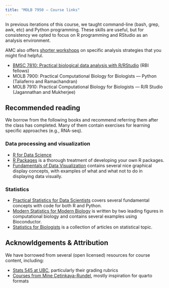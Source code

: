 ```yaml
---
title: "MOLB 7950 — Course links"
---
```


In previous iterations of this course, we taught command-line (bash,
grep, awk, etc) and Python programming. These skills are 
useful, but for consistency we opted to focus on R programming and
RStudio as an analysis environment.

AMC also offers [shorter workshops](https://medschool.cuanschutz.edu/rbi/training-and-education/graduate-courses) on specific analysis strategies that
you might find helpful.

- [BMSC 7810: Practical biological data analysis with R/RStudio](https://rnabioco.github.io/bmsc-7810-pbda/) (RBI fellows)
- MOLB 7900: Practical Computational Biology for Biologists — Python (Taliaferro and Ramachandran)
- MOLB 7910: Practical Computational Biology for Biologists — R/R Studio (Jagannathan and Mukherjee)

## Recommended reading

We borrow from the following books and recommend referring them after the class
has completed. Many of them contain exercises for learning specific approaches (e.g., RNA-seq). 

### Data processing and visualization

- [R for Data Science](https://r4ds.had.co.nz/)
- [R Packages](https://r-pkgs.org/) is a thorough treatment of developing your own R packages.
- [Fundamentals of Data
  Visualization](https://serialmentor.com/dataviz/) contains several nice graphical display concepts, with 
  examples of what and what not to do in displaying data visually.

### Statistics

- [Practical Statistics for Data Scientists](https://github.com/gedeck/practical-statistics-for-data-scientists) covers several fundamental concepts with code for both R and Python.
- [Modern Statistics for Modern
  Biology](http://web.stanford.edu/class/bios221/book/) is written by two leading figures in computational biology and contains several examples using Bioconductor.
- [Statistics for
  Biologists](https://www.nature.com/collections/qghhqm) is a collection of articles on statistical topic. 

## Acknowldgements & Attribution

We have borrowed from several (open licensed) resources for course content, including:

- [Stats 545 at UBC](https://stat545.com/), particularly their grading rubrics
- [Courses from Mine Çetinkaya-Rundel](https://mine-cr.com/teaching/), mostly inspiration for quarto formats